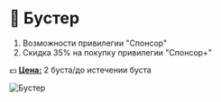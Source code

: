# 🤩 Бустер

1. Возможности привилегии "Спонсор"
2. Скидка 35% на покупку привилегии "Спонсор+"

💵 <ins>**Цена:**</ins> 2 буста/до истечении буста

![Бустер](/assets/donations/booster.webp)
